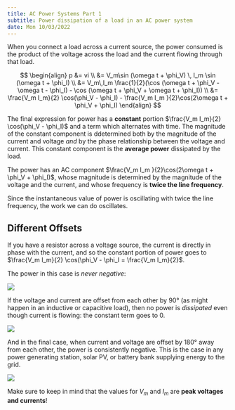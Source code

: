 ```yaml
---
title: AC Power Systems Part 1
subtitle: Power dissipation of a load in an AC power system
date: Mon 10/03/2022 
---
```


When you connect a load across a current source, the power consumed is the product of the voltage across the load and the current flowing through that load.

$$
\begin{align}
p &= vi \\
&= V_m\sin (\omega t + \phi_V) \, I_m \sin (\omega t + \phi_I) \\
&= V_m\,I_m \frac{1}{2}(\cos (\omega t + \phi_V - \omega t - \phi_I) - \cos (\omega t + \phi_V + \omega t + \phi_I)) \\
&= \frac{V_m I_m}{2} \cos(\phi_V - \phi_I) - \frac{V_m I_m }{2}\cos(2\omega t + \phi_V + \phi_I)
\end{align}
$$

The final expression for power has a **constant** portion $\frac{V_m I_m}{2} \cos(\phi_V - \phi_I)$ and a term which alternates with time. The magnitude of the constant component is ddetermined both by the magnitude of the current and voltage *and* by the phase relationship between the voltage and current. This constant component is the **average power** dissipated by the load.

The power has an AC component $\frac{V_m I_m }{2}\cos(2\omega t + \phi_V + \phi_I)$, whose magnitude is determined by the magnitude of the voltage and the current, and whose frequency is **twice the line frequency**.

Since the instantaneous value of power is oscillating with twice the line frequency, the work we can do oscillates.

## Different Offsets

If you have a resistor across a voltage source, the current is directly in phase with the current, and so the constant portion of power goes to $\frac{V_m I_m}{2} \cos(\phi_V - \phi_I = \frac{V_m I_m}{2}$. 

The power in this case is *never negative*:

![](Images/4_Power_Across_Resistor.png)

If the voltage and current are offset from each other by 90° (as might happen in an inductive or capacitive load), then no power is *dissipated* even though current is flowing: the constant term goes to 0.

![](Images/4_90_deg_offset.png)

And in the final case, when current and voltage are offset by 180° away from each other, the power is consistently negative. This is the case in any power generating station, solar PV, or battery bank supplying energy to the grid.

![](Images/4_180_Deg_Offset.png)

:::{.callout-note}
Make sure to keep in mind that the values for $V_m$ and $I_m$ are **peak voltages and currents**!
:::